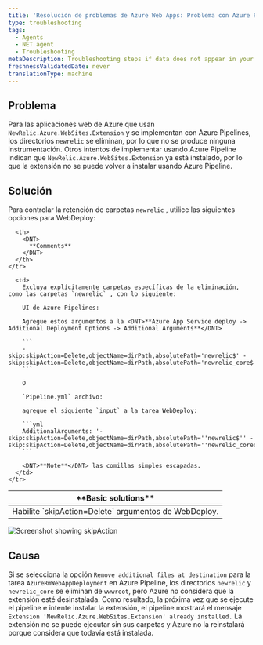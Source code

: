 ```yaml
---
title: 'Resolución de problemas de Azure Web Apps: Problema con Azure Pipelines'
type: troubleshooting
tags:
  - Agents
  - NET agent
  - Troubleshooting
metaDescription: Troubleshooting steps if data does not appear in your app after you installed the New Relic .NET agent.
freshnessValidatedDate: never
translationType: machine
---
```



## Problema

Para las aplicaciones web de Azure que usan `NewRelic.Azure.WebSites.Extension` y se implementan con Azure Pipelines, los directorios `newrelic` se eliminan, por lo que no se produce ninguna instrumentación. Otros intentos de implementar usando Azure Pipeline indican que `NewRelic.Azure.WebSites.Extension` ya está instalado, por lo que la extensión no se puede volver a instalar usando Azure Pipeline.

## Solución

Para controlar la retención de carpetas `newrelic` , utilice las siguientes opciones para WebDeploy:

<table>
  <thead>
    <tr>
      <th>
        <DNT>
          **Basic solutions**
        </DNT>
      </th>

      <th>
        <DNT>
          **Comments**
        </DNT>
      </th>
    </tr>
  </thead>

  <tbody>
    <tr>
      <td>
        Habilite `skipAction=Delete` argumentos de WebDeploy.
      </td>

      <td>
        Excluya explícitamente carpetas específicas de la eliminación, como las carpetas `newrelic` , con lo siguiente:

        UI de Azure Pipelines:

        Agregue estos argumentos a la <DNT>**Azure App Service deploy -> Additional Deployment Options -> Additional Arguments**</DNT>

        ```
        -skip:skipAction=Delete,objectName=dirPath,absolutePath='newrelic$' -skip:skipAction=Delete,objectName=dirPath,absolutePath='newrelic_core$'
        ```

        O

        `Pipeline.yml` archivo:

        agregue el siguiente `input` a la tarea WebDeploy:

        ```yml
        AdditionalArguments: '-skip:skipAction=Delete,objectName=dirPath,absolutePath=''newrelic$'' -skip:skipAction=Delete,objectName=dirPath,absolutePath=''newrelic_core$'''
        ```

        <DNT>**Note**</DNT> las comillas simples escapadas.
      </td>
    </tr>
  </tbody>
</table>

<img
  title="Screenshot showing skipAction"
  alt="Screenshot showing skipAction"
  src={apmSkipactioninAzurePipeline}
/>

## Causa

Si se selecciona la opción `Remove additional files at destination` para la tarea `AzureRmWebAppDeployment` en Azure Pipeline, los directorios `newrelic` y `newrelic_core` se eliminan de `wwwroot`, pero Azure no considera que la extensión esté desinstalada. Como resultado, la próxima vez que se ejecute el pipeline e intente instalar la extensión, el pipeline mostrará el mensaje `Extension 'NewRelic.Azure.WebSites.Extension' already installed.` La extensión no se puede ejecutar sin sus carpetas y Azure no la reinstalará porque considera que todavía está instalada.